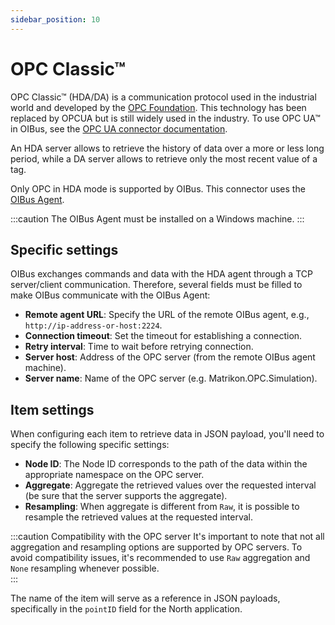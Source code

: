 ```yaml
---
sidebar_position: 10
---
```



# OPC Classic™

OPC Classic™ (HDA/DA) is a communication protocol used in the industrial world and developed by the
[OPC Foundation](https://opcfoundation.org/). This technology has been replaced by OPCUA but is still widely used in the industry. To use
OPC UA™ in OIBus, see the [OPC UA connector documentation](./opcua.mdx).

An HDA server allows to retrieve the history of data over a more or less long period, while a DA server allows to retrieve only the most
recent value of a tag.

Only OPC in HDA mode is supported by OIBus. This connector uses the [OIBus Agent](../oibus-agent/installation.mdx).

:::caution
The OIBus Agent must be installed on a Windows machine.
:::

## Specific settings

OIBus exchanges commands and data with the HDA agent through a TCP server/client communication. Therefore, several fields must be filled to
make OIBus communicate with the OIBus Agent:

- **Remote agent URL**: Specify the URL of the remote OIBus agent, e.g., `http://ip-address-or-host:2224`.
- **Connection timeout**: Set the timeout for establishing a connection.
- **Retry interval**: Time to wait before retrying connection.
- **Server host**: Address of the OPC server (from the remote OIBus agent machine).
- **Server name**: Name of the OPC server (e.g. Matrikon.OPC.Simulation).

<ThrottlingSettings />

## Item settings

When configuring each item to retrieve data in JSON payload, you'll need to specify the following specific settings:

- **Node ID**: The Node ID corresponds to the path of the data within the appropriate namespace on the OPC server.
- **Aggregate**: Aggregate the retrieved values over the requested interval (be sure that the server supports the aggregate).
- **Resampling**: When aggregate is different from `Raw`, it is possible to resample the retrieved values at the requested interval.

:::caution Compatibility with the OPC server
It's important to note that not all aggregation and resampling options are supported by OPC
servers. To avoid compatibility issues, it's recommended to use `Raw` aggregation and `None` resampling whenever possible.  
:::

The name of the item will serve as a reference in JSON payloads, specifically in the `pointID` field for the North application.
